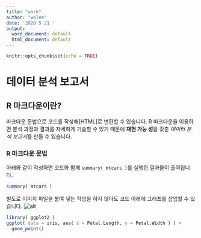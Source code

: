 ```yaml
---
title: "work"
author: "wolee"
date: '2020 5 21 '
output:
  word_document: default
  html_document: default
---
```


```r
knitr::opts_chunk$set(echo = TRUE)
```

# 데이터 분석 보고서

## R 마크다운이란?

마크다운 문법으로 코드를 작성해[HTML]로 변환할 수 있습니다.
R 마크다운을 이용하면 분석 과정과 결과를 자세하게 기술할 수 있기 때문에 **재현 가능
성**을 갖춘 *데이터 분석 보고서*를 만들 수 있습니다.

### R 마크다운 문법

아래와 같이 작성하면 코드와 함께 `summary( mtcars )`를 실행한 결과물이 출력됩니다.

``` r
summary( mtcars )
```

별도로 이미지 파일을 붙여 넣는 작업을 하지 않아도 코드 아래에 그래프를 삽입할 수 있습니다.
![alt](pug.png)
```r
library( ggplot2 )
ggplot( data = iris, aes( x = Petal.Length, y = Petal.Width ) ) +
  geom_point()
```
